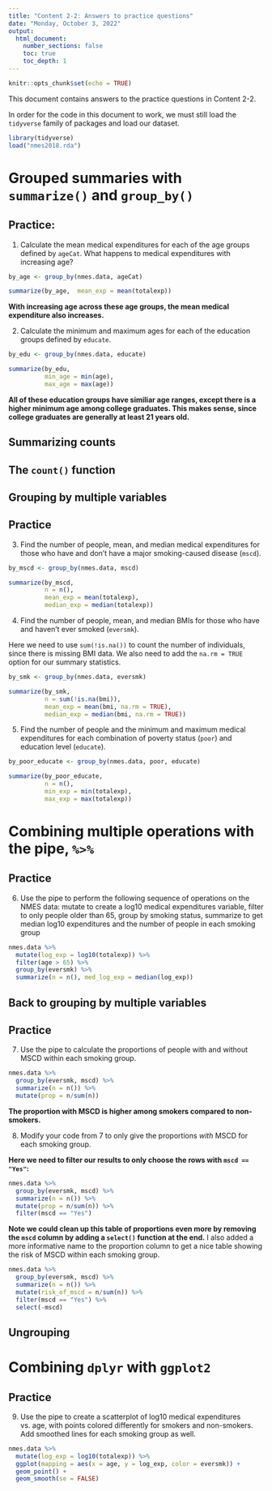```yaml
---
title: "Content 2-2: Answers to practice questions"
date: "Monday, October 3, 2022"
output: 
  html_document:
    number_sections: false
    toc: true
    toc_depth: 1
---
```

```r
knitr::opts_chunk$set(echo = TRUE)
```

This document contains answers to the practice questions in Content 2-2. 

In order for the code in this document to work, we must still load the `tidyverse` family of packages and load our dataset.
```r
library(tidyverse)
load("nmes2018.rda")
```

# Grouped summaries with `summarize()` and `group_by()`

## Practice:

1. Calculate the mean medical expenditures for each of the age groups defined by `ageCat`.  What happens to medical expenditures with increasing age?
```r
by_age <- group_by(nmes.data, ageCat)

summarize(by_age,  mean_exp = mean(totalexp))
```

**With increasing age across these age groups, the mean medical expenditure also increases.**

2. Calculate the minimum and maximum ages for each of the education groups defined by `educate`.
```r
by_edu <- group_by(nmes.data, educate)

summarize(by_edu,  
          min_age = min(age),
          max_age = max(age))
```

**All of these education groups have similiar age ranges, except there is a higher minimum age among college graduates.  This makes sense, since college graduates are generally at least 21 years old.**

## Summarizing counts

## The `count()` function

## Grouping by multiple variables

## Practice

3. Find the number of people, mean, and median medical expenditures for those who have and don't have a major smoking-caused disease (`mscd`).
```r
by_mscd <- group_by(nmes.data, mscd)

summarize(by_mscd, 
          n = n(),
          mean_exp = mean(totalexp),
          median_exp = median(totalexp))
```

4. Find the number of people, mean, and median BMIs for those who have and haven't ever smoked (`eversmk`).

Here we need to use `sum(!is.na())` to count the number of individuals, since there is missing BMI data.  We also need to add the `na.rm = TRUE` option for our summary statistics.
```r
by_smk <- group_by(nmes.data, eversmk)

summarize(by_smk, 
          n = sum(!is.na(bmi)),
          mean_exp = mean(bmi, na.rm = TRUE),
          median_exp = median(bmi, na.rm = TRUE))
```

5. Find the number of people and the minimum and maximum medical expenditures for each combination of poverty status (`poor`) and education level (`educate`).
```r
by_poor_educate <- group_by(nmes.data, poor, educate)

summarize(by_poor_educate, 
          n = n(),
          min_exp = min(totalexp),
          max_exp = max(totalexp))
```

# Combining multiple operations with the pipe, `%>%`

## Practice

6. Use the pipe to perform the following sequence of operations on the NMES data: mutate to create a log10 medical expenditures variable, filter to only people older than 65, group by smoking status, summarize to get median log10 expenditures and the number of people in each smoking group
```r
nmes.data %>%
  mutate(log_exp = log10(totalexp)) %>%
  filter(age > 65) %>%
  group_by(eversmk) %>%
  summarize(n = n(), med_log_exp = median(log_exp))
```

## Back to grouping by multiple variables

## Practice

7. Use the pipe to calculate the proportions of people with and without MSCD within each smoking group.
```r
nmes.data %>%
  group_by(eversmk, mscd) %>%
  summarize(n = n()) %>%
  mutate(prop = n/sum(n))
```

**The proportion with MSCD is higher among smokers compared to non-smokers.**

8. Modify your code from 7 to only give the proportions *with* MSCD for each smoking group.

**Here we need to filter our results to only choose the rows with `mscd == "Yes"`:**
```r
nmes.data %>%
  group_by(eversmk, mscd) %>%
  summarize(n = n()) %>%
  mutate(prop = n/sum(n)) %>%
  filter(mscd == "Yes")
```

**Note we could clean up this table of proportions even more by removing the `mscd` column by adding a `select()` function at the end.**  I also added a more informative name to the proportion column to get a nice table showing the risk of MSCD within each smoking group.
```r
nmes.data %>%
  group_by(eversmk, mscd) %>%
  summarize(n = n()) %>%
  mutate(risk_of_mscd = n/sum(n)) %>%
  filter(mscd == "Yes") %>%
  select(-mscd)
```

## Ungrouping

# Combining `dplyr` with `ggplot2`

## Practice

9. Use the pipe to create a scatterplot of log10 medical expenditures vs. age, with points colored differently for smokers and non-smokers.  Add smoothed lines for each smoking group as well.
```r
nmes.data %>%
  mutate(log_exp = log10(totalexp)) %>%
  ggplot(mapping = aes(x = age, y = log_exp, color = eversmk)) +
  geom_point() + 
  geom_smooth(se = FALSE)
```